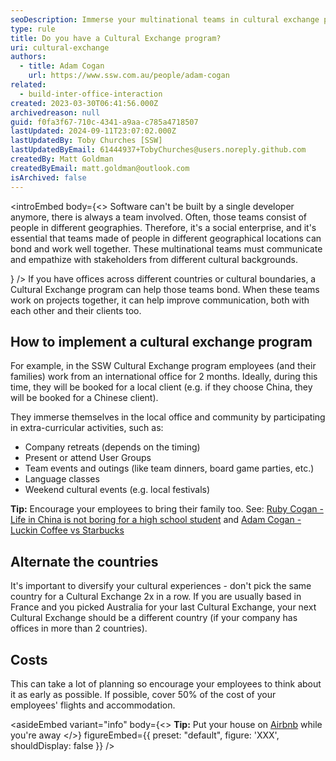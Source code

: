 ```yaml
---
seoDescription: Immerse your multinational teams in cultural exchange programs to improve communication and collaboration across global offices.
type: rule
title: Do you have a Cultural Exchange program?
uri: cultural-exchange
authors:
  - title: Adam Cogan
    url: https://www.ssw.com.au/people/adam-cogan
related:
  - build-inter-office-interaction
created: 2023-03-30T06:41:56.000Z
archivedreason: null
guid: f0fa3f67-710c-4341-a9aa-c785a4718507
lastUpdated: 2024-09-11T23:07:02.000Z
lastUpdatedBy: Toby Churches [SSW]
lastUpdatedByEmail: 61444937+TobyChurches@users.noreply.github.com
createdBy: Matt Goldman
createdByEmail: matt.goldman@outlook.com
isArchived: false
---
```


<introEmbed
  body={<>
Software can't be built by a single developer anymore, there is always a team involved. Often, those teams consist of people in different geographies. Therefore, it's a social enterprise, and it's essential that teams made of people in different geographical locations can bond and work well together. These multinational teams must communicate and empathize with stakeholders from different cultural backgrounds.

<introYoutube url="https://www.youtube.com/embed/dfE_Y8fy_wo" description="Video: Come Visit Us - the SSW Cultural Exchange Program (5 min)" />
  </>}
/>
If you have offices across different countries or cultural boundaries, a Cultural Exchange program can help those teams bond. When these teams work on projects together, it can help improve communication, both with each other and their clients too.

## How to implement a cultural exchange program

For example, in the SSW Cultural Exchange program employees (and their families) work from an international office for 2 months. Ideally, during this time, they will be booked for a local client (e.g. if they choose China, they will be booked for a Chinese client).

They immerse themselves in the local office and community by participating in extra-curricular activities, such as:

* Company retreats (depends on the timing)
* Present or attend User Groups
* Team events and outings (like team dinners, board game parties, etc.)
* Language classes
* Weekend cultural events (e.g. local festivals)

**Tip:** Encourage your employees to bring their family too. See: [Ruby Cogan - Life in China is not boring for a high school student](https://rubycogan.com/2018/12/life-in-china-is-not-boring-for-a-high-school-student) and [Adam Cogan - Luckin Coffee vs Starbucks](https://adamcogan.com/2018/12/05/luckin-coffee-vs-starbucks-a-luckin-success-in-china)

## Alternate the countries

It's important to diversify your cultural experiences - don't pick the same country for a Cultural Exchange 2x in a row. If you are usually based in France and you picked Australia for your last Cultural Exchange, your next Cultural Exchange should be a different country (if your company has offices in more than 2 countries).

## Costs

This can take a lot of planning so encourage your employees to think about it as early as possible. If possible, cover 50% of the cost of your employees' flights and accommodation.

<asideEmbed
  variant="info"
  body={<>
    **Tip:** Put your house on [Airbnb](https://www.airbnb.com) while you're away
  </>}
  figureEmbed={{
    preset: "default",
    figure: 'XXX',
    shouldDisplay: false
  }}
/>
